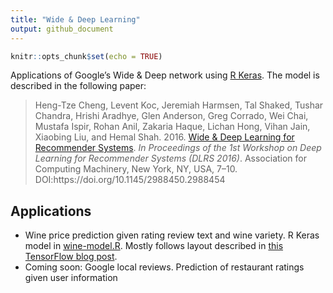 ```yaml
---
title: "Wide & Deep Learning"
output: github_document
---
```


```r
knitr::opts_chunk$set(echo = TRUE)
```


Applications of Google's Wide & Deep network using [R Keras](https://keras.rstudio.com/index.html). The model is described in the following paper:

> Heng-Tze Cheng, Levent Koc, Jeremiah Harmsen, Tal Shaked, Tushar Chandra, Hrishi Aradhye, Glen Anderson, Greg Corrado, Wei Chai, Mustafa Ispir, Rohan Anil, Zakaria Haque, Lichan Hong, Vihan Jain, Xiaobing Liu, and Hemal Shah. 2016. [Wide & Deep Learning for Recommender Systems](https://dl.acm.org/doi/pdf/10.1145/2988450.2988454). *In Proceedings of the 1st Workshop on Deep Learning for Recommender Systems (DLRS 2016)*. Association for Computing Machinery, New York, NY, USA, 7–10. DOI:https://doi.org/10.1145/2988450.2988454

## Applications

* Wine price prediction given rating review text and wine variety. R Keras model in [wine-model.R](https://github.com/AmandaRP/WideAndDeep/blob/master/wine-model.R). Mostly follows layout described in [this TensorFlow blog post](https://blog.tensorflow.org/2018/04/predicting-price-of-wine-with-keras-api-tensorflow.html).
* Coming soon: Google local reviews. Prediction of restaurant ratings given user information


